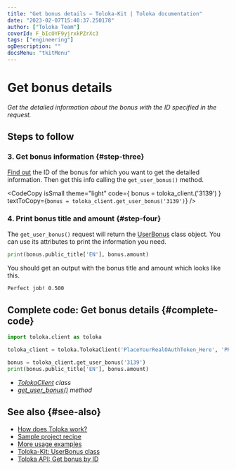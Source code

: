 ```yaml
---
title: "Get bonus details — Toloka-Kit | Toloka documentation"
date: "2023-02-07T15:40:37.250178"
author: ["Toloka Team"]
coverId: F_bIcOYF9yjrxkPZrXc3
tags: ["engineering"]
ogDescription: ""
docsMenu: "tkitMenu"
---
```



# Get bonus details

_Get the detailed information about the bonus with the ID specified in the request._

## Steps to follow

<Import/>

<Instantiate/>

### 3. Get bonus information {#step-three}

[Find out](/docs/toloka-kit/recipes/get-rewards) the ID of the bonus for which you want to get the detailed information. Then get this info calling the `get_user_bonus()` method.

<CodeCopy
  isSmall
  theme="light"
  code={
    <HighlightChildren language="python">
      bonus = toloka_client.<Term term="get_user_bonus"><GetUserBonus/></Term>('3139')
    </HighlightChildren>
  }
  textToCopy={`bonus = toloka_client.get_user_bonus('3139')`}
/>

### 4. Print bonus title and amount {#step-four}

The `get_user_bonus()` request will return the [UserBonus](/docs/toloka-kit/reference/toloka.client.user_bonus.UserBonus) class object. You can use its attributes to print the information you need.

```python
print(bonus.public_title['EN'], bonus.amount)
```

You should get an output with the bonus title and amount which looks like this.

```bash
Perfect job! 0.500
```

## Complete code: Get bonus details {#complete-code}

```python
import toloka.client as toloka

toloka_client = toloka.TolokaClient('PlaceYourRealOAuthToken_Here', 'PRODUCTION')

bonus = toloka_client.get_user_bonus('3139')
print(bonus.public_title['EN'], bonus.amount)
```

<Note mode="tip" title="List of classes and methods used in this recipe">

- _[TolokaClient](/docs/toloka-kit/reference/toloka.client.TolokaClient) class_
- _[get_user_bonus()](/docs/toloka-kit/reference/toloka.client.TolokaClient.get_user_bonus) method_

</Note>

## See also {#see-also}

- [How does Toloka work?](/docs/guide/overview)
- [Sample project recipe](/docs/toloka-kit/recipes/learn-basics)
- [More usage examples](/docs/toloka-kit/recipes/use-cases)
- [Toloka-Kit: UserBonus class](/docs/toloka-kit/reference/toloka.client.user_bonus.UserBonus)
- [Toloka API: Get bonus by ID](https://toloka.ai/docs/api/api-reference/#get-/user-bonuses/-userBonusId-)
